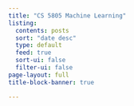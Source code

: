 ```yaml
---
title: "CS 5805 Machine Learning"
listing:
  contents: posts
  sort: "date desc"
  type: default
  feed: true
  sort-ui: false
  filter-ui: false
page-layout: full
title-block-banner: true

---
```

